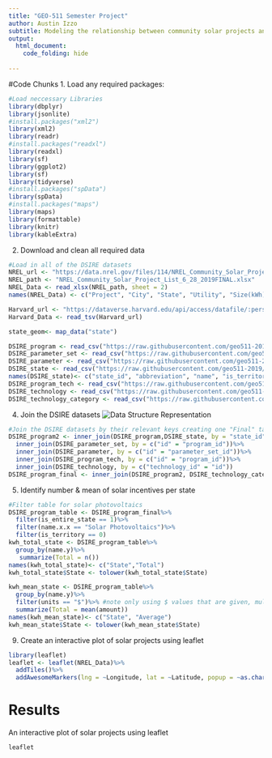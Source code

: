 ```yaml
---
title: "GEO-511 Semester Project"
author: Austin Izzo
subtitle: Modeling the relationship between community solar projects and the incentives in the US. 
output:
  html_document: 
    code_folding: hide
    
---
```


#Code Chunks 
1. Load any required packages:
```r
#Load neccessary Libraries
library(dbplyr)
library(jsonlite)
#install.packages("xml2")
library(xml2)
library(readr)
#install.packages("readxl")
library(readxl)
library(sf)
library(ggplot2)
library(sf)
library(tidyverse)
#install.packages("spData")
library(spData)
#install.packages("maps")
library(maps)
library(formattable)
library(knitr)
library(kableExtra)
```

2. Download and clean all required data 
```r
#Load in all of the DSIRE datasets
NREL_url <- "https://data.nrel.gov/files/114/NREL_Community_Solar_Project_List_6_28_2019%20FINAL.xlsx"
NREL_path <- "NREL_Community_Solar_Project_List_6_28_2019FINAL.xlsx"
NREL_Data <- read_xlsx(NREL_path, sheet = 2)
names(NREL_Data) <- c("Project", "City", "State", "Utility", "Size(kWh)","Year","Latitude", "Longitude")

Harvard_url <- "https://dataverse.harvard.edu/api/access/datafile/:persistentId?persistentId=doi:10.7910/DVN/VOQCHQ/FQ9NBF"
Harvard_Data <- read_tsv(Harvard_url)

state_geom<- map_data("state")

DSIRE_program <- read_csv("https://raw.githubusercontent.com/geo511-2019/2019-geo511-project-austin3087/master/program.csv")
DSIRE_parameter_set <- read_csv("https://raw.githubusercontent.com/geo511-2019/2019-geo511-project-austin3087/master/parameter_set.csv")
DSIRE_parameter <- read_csv("https://raw.githubusercontent.com/geo511-2019/2019-geo511-project-austin3087/master/parameter.csv")
DSIRE_state <- read_csv("https://raw.githubusercontent.com/geo511-2019/2019-geo511-project-austin3087/master/state.csv")
names(DSIRE_state)<- c("state_id", "abbreviation", "name", "is_territory")
DSIRE_program_tech <- read_csv("https://raw.githubusercontent.com/geo511-2019/2019-geo511-project-austin3087/master/program_technology.csv")
DSIRE_technology <- read_csv("https://raw.githubusercontent.com/geo511-2019/2019-geo511-project-austin3087/master/technology.csv")
DSIRE_technology_category <- read_csv("https://raw.githubusercontent.com/geo511-2019/2019-geo511-project-austin3087/master/technology_category.csv")
```

4. Join the DSIRE datasets
![Data Structure Representation](Data_Structure.png)
```r
#Join the DSIRE datasets by their relevant keys creating one "Final" table with relevant information. See data relationship chart above to identify how tables are related. 
DSIRE_program2 <- inner_join(DSIRE_program,DSIRE_state, by = "state_id")%>%
  inner_join(DSIRE_parameter_set, by = c("id" = "program_id"))%>%
  inner_join(DSIRE_parameter, by = c("id" = "parameter_set_id"))%>%
  inner_join(DSIRE_program_tech, by = c("id" = "program_id"))%>%
  inner_join(DSIRE_technology, by = c("technology_id" = "id"))
DSIRE_program_final <- inner_join(DSIRE_program2, DSIRE_technology_category, by = c("technology_id" = "id"))
```

5. Identify number & mean of solar incentives per state  
```r
#Filter table for solar photovoltaics
DSIRE_program_table <- DSIRE_program_final%>%
  filter(is_entire_state == 1)%>%
  filter(name.x.x == "Solar Photovoltaics")%>%
  filter(is_territory == 0)
kwh_total_state <- DSIRE_program_table%>%
  group_by(name.y)%>%
   summarize(Total = n())
names(kwh_total_state)<- c("State","Total")
kwh_total_state$State <- tolower(kwh_total_state$State)

kwh_mean_state <- DSIRE_program_table%>%
  group_by(name.y)%>%
  filter(units == "$")%>% #note only using $ values that are given, multiple other units given too in table but needed to be filtered for this analysis
  summarize(Total = mean(amount))
names(kwh_mean_state)<- c("State", "Average")
kwh_mean_state$State <- tolower(kwh_mean_state$State)

```

9. Create an interactive plot of solar projects using leaflet
```r
library(leaflet)
leaflet <- leaflet(NREL_Data)%>%
  addTiles()%>%
  addAwesomeMarkers(lng = ~Longitude, lat = ~Latitude, popup = ~as.character(Project), clusterOptions = markerClusterOptions())
```

# Results

An interactive plot of solar projects using leaflet
```r
leaflet
```

                                                                                      




